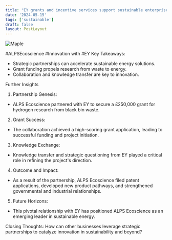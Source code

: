 ```yaml
---
title: "EY grants and incentive services support sustainable enterprises"
date: '2024-05-15'
tags: ['sustainable']
draft: false
layout: PostLayout
---
```


<div className="flex justify-center">
<div className="my-1 w-full px-2 xl:my-1 xl:w-1/2 xl:px-2">
    <img src="https://img.youtube.com/vi/vjEDJpM_FSs/0.jpg" alt="Maple" className="mx-auto h-58 w-auto" />
</div>
</div>

#ALPSEcoscience #Innovation with #EY
Key Takeaways:
- Strategic partnerships can accelerate sustainable energy solutions.
- Grant funding propels research from waste to energy.
- Collaboration and knowledge transfer are key to innovation.

Further Insights
1. Partnership Genesis:
- ALPS Ecoscience partnered with EY to secure a £250,000 grant for hydrogen research from black bin waste.

2. Grant Success:
- The collaboration achieved a high-scoring grant application, leading to successful funding and project initiation.

3. Knowledge Exchange:
- Knowledge transfer and strategic questioning from EY played a critical role in refining the project's direction.

4. Outcome and Impact:
- As a result of the partnership, ALPS Ecoscience filed patent applications, developed new product pathways, and strengthened governmental and industrial relationships.

5. Future Horizons:
- This pivotal relationship with EY has positioned ALPS Ecoscience as an emerging leader in sustainable energy.

Closing Thoughts:
How can other businesses leverage strategic partnerships to catalyze innovation in sustainability and beyond?
